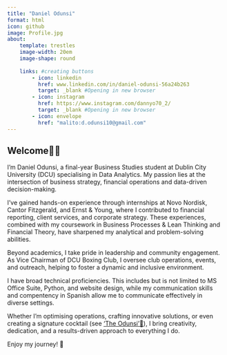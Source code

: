 ```yaml
---
title: "Daniel Odunsi"
format: html
icon: github
image: Profile.jpg
about:
    template: trestles
    image-width: 20em
    image-shape: round
    
    links: #creating buttons
        - icon: linkedin
          href: www.linkedin.com/in/daniel-odunsi-56a24b263
          target: _blank #Opening in new browser
        - icon: instagram
          href: https://www.instagram.com/dannyo70_2/
          target: _blank #Opening in new browser
        - icon: envelope
          href: "malito:d.odunsi10@gmail.com"
---
```


## Welcome👋🏾 ##

I’m Daniel Odunsi, a final-year Business Studies student at Dublin City University (DCU) specialising in Data Analytics. My passion lies at the intersection of business strategy, financial operations and data-driven decision-making.

I’ve gained hands-on experience through internships at Novo Nordisk, Cantor Fitzgerald, and Ernst & Young, where I contributed to financial reporting, client services, and corporate strategy. These experiences, combined with my coursework in Business Processes & Lean Thinking and Financial Theory, have sharpened my analytical and problem-solving abilities.

Beyond academics, I take pride in leadership and community engagement. As Vice Chairman of DCU Boxing Club, I oversee club operations, events, and outreach, helping to foster a dynamic and inclusive environment.

I have broad technical proficiencies. This includes but is not limited to MS Office Suite, Python, and website design, while my communication skills and compentency in Spanish allow me to communicate effectively in diverse settings.

Whether I’m optimising operations, crafting innovative solutions, or even creating a signature cocktail (see ['The Odunsi'🍹](about.qmd)), I bring creativity, dedication, and a results-driven approach to everything I do.

Enjoy my journey! 🚀

